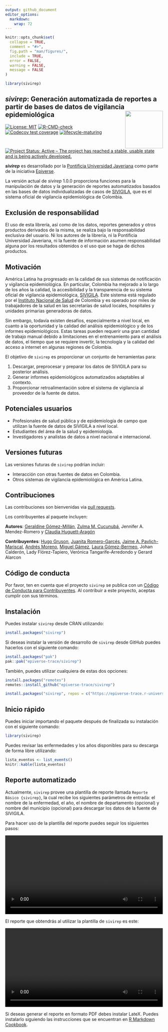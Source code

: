 ```yaml
---
output: github_document
editor_options: 
  markdown: 
    wrap: 72
---
```


<!-- README.md is generated from README.Rmd. Please edit that file -->

```r
knitr::opts_chunk$set(
  collapse = TRUE,
  comment = "#>",
  fig.path = "man/figures/",
  include = TRUE,
  error = FALSE,
  warning = FALSE,
  message = FALSE
)
```

```r
library(sivirep)
```

## *sivirep*: Generación automatizada de reportes a partir de bases de datos de vigilancia epidemiológica <img src="man/figures/logo.svg" align="right" width="120"/>

<!-- badges: start -->

[![License: MIT](https://img.shields.io/badge/License-MIT-blue.svg)](https://opensource.org/license/mit)
[![R-CMD-check](https://github.com/epiverse-trace/sivirep/actions/workflows/R-CMD-check.yaml/badge.svg)](https://github.com/epiverse-trace/sivirep/actions/workflows/R-CMD-check.yaml)
[![Codecov test coverage](https://codecov.io/gh/epiverse-trace/sivirep/branch/main/graph/badge.svg)](https://app.codecov.io/gh/epiverse-trace/sivirep?branch=main)
[![lifecycle-maturing](https://raw.githubusercontent.com/reconverse/reconverse.github.io/master/images/badge-maturing.svg)](https://www.reconverse.org/lifecycle.html#maturing)
[![Project Status: Active – The project has reached a stable, usable state and is being actively developed.](https://www.repostatus.org/badges/latest/active.svg)](https://www.repostatus.org/#active)

<!-- badges: end -->

***sivirep*** es desarrollado por la [Pontificia Universidad
Javeriana](https://www.javeriana.edu.co/inicio) como parte de la iniciativa [Epiverse](https://data.org/initiatives/epiverse/).

La versión actual de *sivirep* 1.0.0 proporciona funciones para la
manipulación de datos y la generación de reportes automatizados basados
en las bases de datos individualizadas de casos de
[SIVIGILA](https://portalsivigila.ins.gov.co/),
que es el sistema oficial de vigilancia epidemiológica de Colombia.

## Exclusión de responsabilidad

El uso de esta librería, así como de los datos, reportes generados y otros productos derivados de la misma, se realiza bajo la responsabilidad exclusiva del usuario. Ni los autores de la librería, ni la Pontificia Universidad Javeriana, ni la fuente de información asumen responsabilidad alguna por los resultados obtenidos o el uso que se haga de dichos productos.

## Motivación

América Latina ha progresado en la calidad de sus sistemas de
notificación y vigilancia epidemiológica. En particular, Colombia ha
mejorado a lo largo de los años la calidad, la accesibilidad y la
transparencia de su sistema oficial de vigilancia epidemiológica,
[SIVIGILA](https://portalsivigila.ins.gov.co/).
Este sistema está regulado por el [Instituto Nacional de
Salud](https://www.ins.gov.co/Paginas/Inicio.aspx) de Colombia y es operado por miles de
trabajadores de la salud en las secretarías de salud locales, hospitales
y unidades primarias generadoras de datos.

Sin embargo, todavía existen desafíos, especialmente a nivel local, en
cuanto a la oportunidad y la calidad del análisis epidemiológico y de
los informes epidemiológicos. Estas tareas pueden requerir una gran
cantidad de trabajo manual debido a limitaciones en el entrenamiento
para el análisis de datos, el tiempo que se requiere invertir, la
tecnología y la calidad del acceso a internet en algunas regiones de
Colombia.

El objetivo de `sivirep` es proporcionar un conjunto de herramientas
para:

1)  Descargar, preprocesar y preparar los datos de SIVIGILA para su
    posterior análisis.
2)  Generar informes epidemiológicos automatizados adaptables al
    contexto.
3)  Proporcionar retroalimentación sobre el sistema de vigilancia al
    proveedor de la fuente de datos.

## Potenciales usuarios

-   Profesionales de salud pública y de epidemiología de campo que
    utilizan la fuente de datos de SIVIGILA a nivel local.
-   Estudiantes del área de la salud y epidemiología.
-   Investigadores y analistas de datos a nivel nacional e
    internacional.
    
## Versiones futuras

Las versiones futuras de `sivirep` podrían incluir:

-   Interacción con otras fuentes de datos en Colombia.
-   Otros sistemas de vigilancia epidemiológica en América Latina.

## Contribuciones

Las contribuciones son bienvenidas via [pull
requests](https://github.com/epiverse-trace/sivirep/pulls).

Los contribuyentes al paquete incluyen:

**Autores**: [Geraldine Gómez-Millán](https://github.com/GeraldineGomez), [Zulma M. Cucunubá](https://github.com/zmcucunuba), Jennifer A. Mendez-Romero y [Claudia Huguett-Aragón](https://github.com/chuguett)

**Contribuyentes**:
[Hugo Gruson](https://github.com/Bisaloo), [Juanita Romero-Garcés](https://github.com/juanitaromerog), [Jaime A. Pavlich-Mariscal](https://github.com/jpavlich), [Andrés Moreno](https://github.com/andresmore), [Miguel Gámez](https://github.com/megamezl), [Laura Gómez-Bermeo](https://github.com/lgbermeo), Johan Calderón, Lady Flórez-Tapiero, Verónica Tangarife-Arredondo y Gerard Alarcon

## Código de conducta

Por favor, ten en cuenta que el proyecto `sivirep` se publica con un
[Código de Conducta para
Contribuyentes](https://contributor-covenant.org/version/2/0/CODE_OF_CONDUCT.html).
Al contribuir a este proyecto, aceptas cumplir con sus términos.

## Instalación

Puedes instalar `sivirep` desde CRAN utilizando:

```r
install.packages("sivirep")
```


Si deseas instalar la versión de desarrollo de `sivirep` desde GitHub puedes hacerlos con
el siguiente comando:

```r
install.packages("pak")
pak::pak("epiverse-trace/sivirep")
```

También, puedes utilizar cualquiera de estas dos opciones:

```r
install.packages("remotes")
remotes::install_github("epiverse-trace/sivirep")
```

```r
install.packages("sivirep", repos = c("https://epiverse-trace.r-universe.dev", "https://cloud.r-project.org"))
```

## Inicio rápido

Puedes iniciar importando el paquete después de finalizada su
instalación con el siguiente comando:

```r
library(sivirep)
```

Puedes revisar las enfermedades y los años disponibles para su descarga
de forma libre utilizando:

```r
lista_eventos <- list_events()
knitr::kable(lista_eventos)
```
## Reporte automatizado

Actualmente, `sivirep` provee una plantilla de reporte llamada
`Reporte Básico {sivirep}`, la cual recibe los siguientes parámetros de
entrada: el nombre de la enfermedad, el año, el nombre de departamento
(opcional) y nombre del municipio (opcional) para descargar los datos de
la fuente de SIVIGILA.

Para hacer uso de la plantilla del reporte puedes seguir los
siguientes pasos:

```{=html}
<video controls autoplay width="100%" loop>
  <source src="https://github.com/epiverse-trace/sivirep/assets/10783929/acbb0111-4044-4698-8e0c-f8e902ddaba3" type="video/webm" label="fullHD">
</video>
```

El reporte que obtendrás al utilizar la plantilla de `sivirep` es este:

```{=html}
<video controls autoplay width="100%" loop>
  <source src="https://github.com/epiverse-trace/sivirep/assets/10783929/265f9bd5-8da5-45b7-b216-3d7648328037" type="video/webm" label="fullHD">
</video>
```

Si deseas generar el reporte en formato PDF debes instalar LateX. Puedes instalarlo siguiendo las instrucciones que se
encuentran en [R Markdown Cookbook](https://bookdown.org/yihui/rmarkdown-cookbook/install-latex.html).

